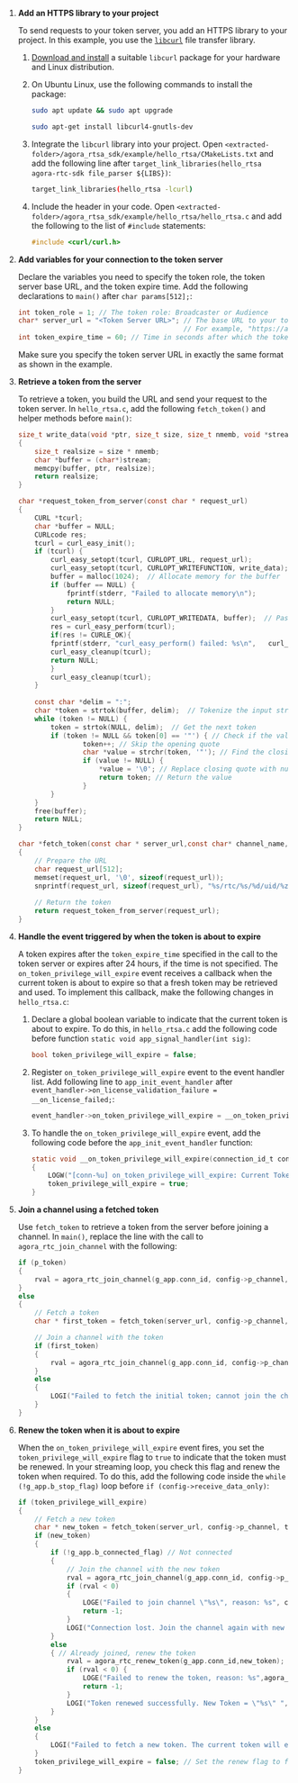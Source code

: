 <PlatformWrapper platform="linux-c">

1.  **Add an HTTPS library to your project**

    To send requests to your token server, you add an HTTPS library to your project. In this example, you use the [`libcurl`](https://curl.se/libcurl/) file transfer library.

    1.  [Download and install](https://curl.se/download.html#Linux) a suitable `libcurl` package for your hardware and Linux distribution.

    1. On Ubuntu Linux, use the following commands to install the package:

        ```bash
        sudo apt update && sudo apt upgrade

        sudo apt-get install libcurl4-gnutls-dev
        ```

    1. Integrate the `libcurl` library into your project. Open  `<extracted-folder>/agora_rtsa_sdk/example/hello_rtsa/CMakeLists.txt` and add the following line after `target_link_libraries(hello_rtsa agora-rtc-sdk file_parser ${LIBS})`:
    
        ```bash
        target_link_libraries(hello_rtsa -lcurl)
        ```

    1. Include the header in your code. Open `<extracted-folder>/agora_rtsa_sdk/example/hello_rtsa/hello_rtsa.c` and add the following to the list of `#include` statements:
    
        ```c
        #include <curl/curl.h>
        ```

1.  **Add variables for your connection to the token server**

    Declare the variables you need to specify the token role, the token server base URL, and the token expire time. Add the following declarations to `main()` after `char params[512];`:

    ```c 
    int token_role = 1; // The token role: Broadcaster or Audience
    char* server_url = "<Token Server URL>"; // The base URL to your token server.
                                             // For example, "https://agora-token-service-production-xxxx.up.railway.app".
    int token_expire_time = 60; // Time in seconds after which the token will expire.
    ```

    Make sure you specify the token server URL in exactly the same format as shown in the example.

1. **Retrieve a token from the server**

    To retrieve a token, you build the URL and send your request to the token server. In `hello_rtsa.c`, add the following `fetch_token()` and helper methods before `main()`:

    ```c 
    size_t write_data(void *ptr, size_t size, size_t nmemb, void *stream) 
    {
        size_t realsize = size * nmemb;
        char *buffer = (char*)stream;
        memcpy(buffer, ptr, realsize);
        return realsize;
    }

    char *request_token_from_server(const char * request_url) 
    {
        CURL *tcurl;
        char *buffer = NULL;
        CURLcode res;
        tcurl = curl_easy_init();
        if (tcurl) {
            curl_easy_setopt(tcurl, CURLOPT_URL, request_url);
            curl_easy_setopt(tcurl, CURLOPT_WRITEFUNCTION, write_data);
            buffer = malloc(1024);  // Allocate memory for the buffer
            if (buffer == NULL) {
                fprintf(stderr, "Failed to allocate memory\n");
                return NULL;
            }
            curl_easy_setopt(tcurl, CURLOPT_WRITEDATA, buffer);  // Pass pointer to buffer
            res = curl_easy_perform(tcurl);
            if(res != CURLE_OK){
            fprintf(stderr, "curl_easy_perform() failed: %s\n",   curl_easy_strerror(res));
            curl_easy_cleanup(tcurl);
            return NULL;
            }
            curl_easy_cleanup(tcurl);
        }
        
        const char *delim = ":";
        char *token = strtok(buffer, delim);  // Tokenize the input string
        while (token != NULL) {
            token = strtok(NULL, delim);  // Get the next token
            if (token != NULL && token[0] == '"') { // Check if the value is a string
                    token++; // Skip the opening quote
                    char *value = strchr(token, '"'); // Find the closing quote
                    if (value != NULL) {
                        *value = '\0'; // Replace closing quote with null character
                        return token; // Return the value
                    }
            }
        }
        free(buffer);
        return NULL;
    } 

    char *fetch_token(const char * server_url,const char* channel_name, int token_role, size_t uid, int token_expire_time)
    {
        // Prepare the URL
        char request_url[512];
        memset(request_url, '\0', sizeof(request_url));
        snprintf(request_url, sizeof(request_url), "%s/rtc/%s/%d/uid/%zu/?expiry=%d",server_url,channel_name,token_role,uid,token_expire_time);
        
        // Return the token
        return request_token_from_server(request_url);
    }
    ```

1.  **Handle the event triggered by <Vg k="AGORA_BACKEND" /> when the token is about to expire**

    A token expires after the `token_expire_time` specified in the call to the token server or expires after 24 hours, if the time is not specified. The `on_token_privilege_will_expire` event receives a callback when the current token is about to expire so that a fresh token may be retrieved and used.
    To implement this callback, make the following changes in `hello_rtsa.c`:

    1. Declare a global boolean variable to indicate that the current token is about to expire. To do this, in `hello_rtsa.c` add the following code before function `static void app_signal_handler(int sig)`:

        ```c 
        bool token_privilege_will_expire = false;
        ```

    1. Register `on_token_privilege_will_expire` event to the event handler list. Add following line to `app_init_event_handler` after `event_handler->on_license_validation_failure = __on_license_failed;`:

        ```c 
        event_handler->on_token_privilege_will_expire = __on_token_privilege_will_expire;
        ```

    1. To handle the `on_token_privilege_will_expire` event, add the following code before the `app_init_event_handler` function:

        ```c
        static void __on_token_privilege_will_expire(connection_id_t conn_id, const char *token)
        {
            LOGW("[conn-%u] on_token_privilege_will_expire: Current Token = \"%s\"", conn_id,token);
            token_privilege_will_expire = true;
        }
        ```

1.  **Join a channel using a fetched token**

    Use `fetch_token` to retrieve a token from the server before joining a channel.
    In `main()`, replace the line with the call to `agora_rtc_join_channel` with the following: 

    ```c 
    if (p_token) 
    {
	    rval = agora_rtc_join_channel(g_app.conn_id, config->p_channel, config->uid, p_token, &channel_options);
    } 
    else
    {
        // Fetch a token
        char * first_token = fetch_token(server_url, config->p_channel, token_role, config->uid, token_expire_time);

        // Join a channel with the token
        if (first_token)
        {
            rval = agora_rtc_join_channel(g_app.conn_id, config->p_channel, config->uid, first_token, &channel_options);
        }
        else
        {
            LOGI("Failed to fetch the initial token; cannot join the channel");
        } 
    }
    ```	

1.  **Renew the token when it is about to expire**

    When the `on_token_privilege_will_expire` event fires, you set the `token_privilege_will_expire` flag to `true` to indicate that the token must be renewed. In your streaming loop, you check this flag and renew the token when required. To do this, add the following code inside the `while (!g_app.b_stop_flag)` loop before `if (config->receive_data_only)`:

    ```c 
    if (token_privilege_will_expire) 
    {
        // Fetch a new token 
        char * new_token = fetch_token(server_url, config->p_channel, token_role, config->uid, token_expire_time);
        if (new_token)
        {
            if (!g_app.b_connected_flag) // Not connected
            { 
                // Join the channel with the new token
                rval = agora_rtc_join_channel(g_app.conn_id, config->p_channel, config->uid, new_token, &channel_options);
                if (rval < 0) 
                {
                    LOGE("Failed to join channel \"%s\", reason: %s", config->p_channel, agora_rtc_err_2_str(rval));
                    return -1;
                }
                LOGI("Connection lost. Join the channel again with new token.New Token = \"%s\" ", new_token);
            } 
            else 
            { // Already joined, renew the token 
                rval = agora_rtc_renew_token(g_app.conn_id,new_token);
                if (rval < 0) {
                    LOGE("Failed to renew the token, reason: %s",agora_rtc_err_2_str(rval));
                    return -1;
                }
                LOGI("Token renewed successfully. New Token = \"%s\" ", new_token);
            }
        }
        else 
        {
            LOGI("Failed to fetch a new token. The current token will expire soon.");
        }
        token_privilege_will_expire = false; // Set the renew flag to false
    }
    ```
</PlatformWrapper>